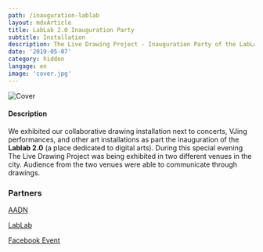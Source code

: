 ```yaml
---
path: /inauguration-lablab
layout: mdxArticle
title: LabLab 2.0 Inauguration Party
subtitle: Installation
description: The Live Drawing Project - Inauguration Party of the LabLab 2.0 in partnership with AADN and LabLab
date: '2019-05-07'
category: hidden
langage: en
image: 'cover.jpg'
---
```


![Cover](cover.jpg)

#### Description

We exhibited our collaborative drawing installation next to concerts, VJing performances, and other art installations as part the inauguration of the **Lablab 2.0** (a place dedicated to digital arts).
During this special evening The Live Drawing Project was being exhibited in two different venues in the city.
Audience from the two venues were able to communicate through drawings.

### Partners

[AADN](//aadn.org/)

[LabLab](//www.facebook.com/atelierlablab/)

[Facebook Event](//www.facebook.com/events/621144131696513/)
